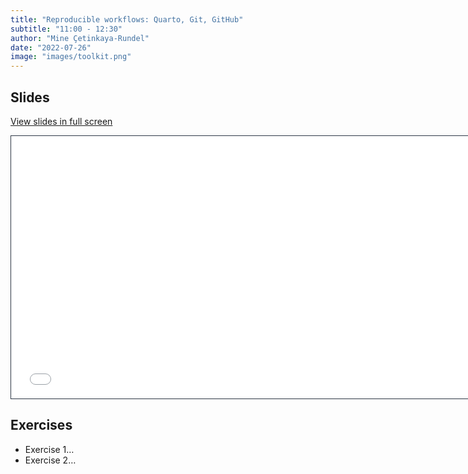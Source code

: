 ```yaml
---
title: "Reproducible workflows: Quarto, Git, GitHub"
subtitle: "11:00 - 12:30"
author: "Mine Çetinkaya-Rundel"
date: "2022-07-26"
image: "images/toolkit.png"
---
```


## Slides

[View slides in full screen](../materials/06-reproduciblity/index.html)

```{=html}
<iframe class="slide-deck" src="../materials/06-reproduciblity/" height="420" width="747" style="border: 1px solid #2e3846;"></iframe>
```
## Exercises

-   Exercise 1...
-   Exercise 2...
